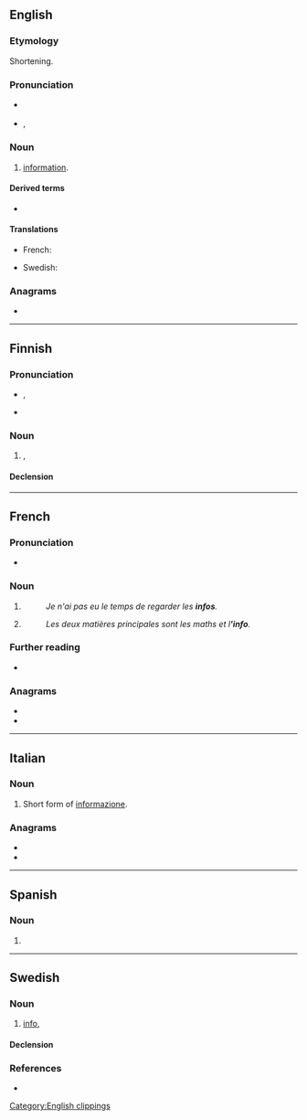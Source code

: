 {{also|Info|info-|Info.|.info|infó}}
==English==

===Etymology===
Shortening.

===Pronunciation===
* {{a|RP}} {{IPA|/ˈɪnfəʊ/|lang=en}}
* {{a|UK}}, {{a|US}} {{IPA|/ˈɪnfoʊ/|lang=en}}

===Noun===
{{en-noun|-}}

# {{lb|en|informal}} [[information]].

====Derived terms====
* {{l|en|infoporn}}

====Translations====
{{trans-top|abbreviation for “information”}}
* French: {{t+|fr|info|f}}
{{trans-mid}}
* Swedish: {{t+|sv|info}}
{{trans-bottom}}

===Anagrams===
* {{anagrams|en|Fino|ONFI|fino|foin}}

[[Category:English clippings]]

----

==Finnish==

===Pronunciation===
* {{fi-IPA|inffo}}, {{fi-IPA|info}}
* {{hyphenation|lang=fi|in|fo}}

===Noun===
{{fi-noun}}

# {{lb|fi|colloquial}} {{l|en|info}}, {{l|en|information}}

====Declension====
{{fi-decl-valo|inf|||o|a}}

----

==French==

===Pronunciation===
* {{IPA|/ɛ̃.fo/|lang=fr}}

===Noun===
{{fr-noun|f}}

# {{contraction of|information|lang=fr}}
#: ''Je n'ai pas eu le temps de regarder les '''infos'''.''
# {{contraction of|informatique|lang=fr}}
#: ''Les deux matières principales sont les maths et l''''info'''.''

===Further reading===
* {{R:TLFi}}

===Anagrams===
* {{l|fr|fion}}
* {{l|fr|foin}}

----

==Italian==

===Noun===
{{head|it|noun|g=m|invariable}}

# {{lb|it|informal}} Short form of [[informazione]].

===Anagrams===
* {{l|it|fino}}
* {{l|it|foni}}

----

==Spanish==

===Noun===
{{es-noun|f}}

# {{l|en|info}}

----

==Swedish==

===Noun===
{{sv-noun|c}}

# {{lb|sv|colloquial}} [[#English|info]], {{clipping of|information|lang=sv}}

====Declension====
{{sv-noun-unc-irreg-c}}

===References===
* {{R:SAOL}}
